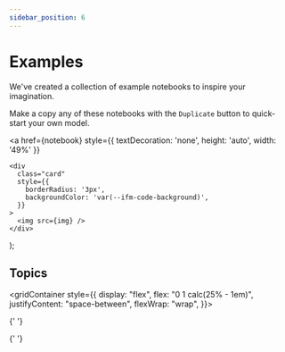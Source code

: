 ```yaml
---
sidebar_position: 6
---
```


# Examples

We've created a collection of example notebooks to inspire your imagination.

Make a copy any of these notebooks with the `Duplicate` button to quick-start your own model.

  <a
    href={notebook}
    style={{ textDecoration: 'none', height: 'auto', width: '49%' }}
  >
    <div
      class="card"
      style={{
        borderRadius: '3px',
        backgroundColor: 'var(--ifm-code-background)',
      }}
    >
      <img src={img} />
    </div>
  </a>
);

## Topics

<gridContainer style={{
  display: "flex",
  flex: "0 1 calc(25% - 1em)",
  justifyContent: "space-between",
  flexWrap: "wrap",
}}>

{' '}
<Card
  title=""
  img="https://user-images.githubusercontent.com/12210180/174136531-54a17857-24f0-4c6a-a201-2e0ea2747602.png"
  notebook="/docs/examples/business"
  description=""
/>

{' '}
<Card
  title=""
  img="https://user-images.githubusercontent.com/12210180/174136601-68750d37-b023-4e47-ad4a-f7643ce81e8f.png"
  notebook="/docs/examples/personal"
  description=""
/>

</gridContainer>
